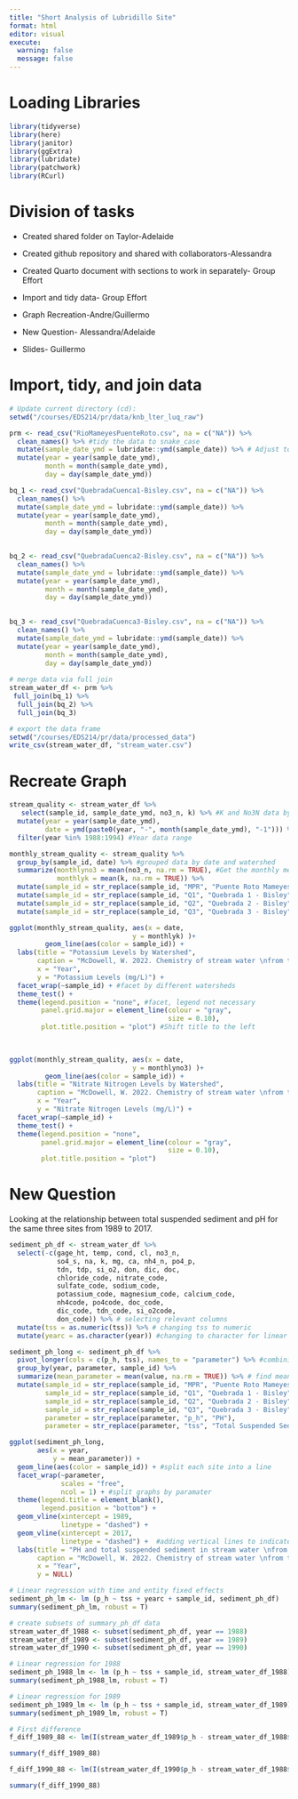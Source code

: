 ```yaml
---
title: "Short Analysis of Lubridillo Site"
format: html
editor: visual
execute:
  warning: false
  message: false
---
```


# Loading Libraries

```r
library(tidyverse)
library(here)
library(janitor)
library(ggExtra)
library(lubridate)
library(patchwork)
library(RCurl)
```

# Division of tasks

-   Created shared folder on Taylor-Adelaide

-   Created github repository and shared with collaborators-Alessandra

-   Created Quarto document with sections to work in separately- Group Effort

-   Import and tidy data- Group Effort

-   Graph Recreation-Andre/Guillermo

-   New Question- Alessandra/Adelaide

-   Slides- Guillermo

# Import, tidy, and join data

```r

# Update current directory (cd):
setwd("/courses/EDS214/pr/data/knb_lter_luq_raw")

prm <- read_csv("RioMameyesPuenteRoto.csv", na = c("NA")) %>%   
  clean_names() %>% #tidy the data to snake_case
  mutate(sample_date_ymd = lubridate::ymd(sample_date)) %>% # Adjust to ymd format
  mutate(year = year(sample_date_ymd), 
         month = month(sample_date_ymd),
         day = day(sample_date_ymd))

bq_1 <- read_csv("QuebradaCuenca1-Bisley.csv", na = c("NA")) %>%
  clean_names() %>%
  mutate(sample_date_ymd = lubridate::ymd(sample_date)) %>%
  mutate(year = year(sample_date_ymd),
         month = month(sample_date_ymd),
         day = day(sample_date_ymd))

  
bq_2 <- read_csv("QuebradaCuenca2-Bisley.csv", na = c("NA")) %>%
  clean_names() %>%
  mutate(sample_date_ymd = lubridate::ymd(sample_date)) %>%
  mutate(year = year(sample_date_ymd),
         month = month(sample_date_ymd),
         day = day(sample_date_ymd))

  
bq_3 <- read_csv("QuebradaCuenca3-Bisley.csv", na = c("NA")) %>%
  clean_names() %>%
  mutate(sample_date_ymd = lubridate::ymd(sample_date)) %>%
  mutate(year = year(sample_date_ymd),
         month = month(sample_date_ymd),
         day = day(sample_date_ymd))
  
# merge data via full join 
stream_water_df <- prm %>% 
 full_join(bq_1) %>% 
  full_join(bq_2) %>%
  full_join(bq_3)

# export the data frame
setwd("/courses/EDS214/pr/data/processed_data")
write_csv(stream_water_df, "stream_water.csv")
```

# Recreate Graph

```r
stream_quality <- stream_water_df %>%
   select(sample_id, sample_date_ymd, no3_n, k) %>% #K and No3N data by watershed (sample_id)
  mutate(year = year(sample_date_ymd),
         date = ymd(paste0(year, "-", month(sample_date_ymd), "-1"))) %>%
  filter(year %in% 1988:1994) #Year data range

monthly_stream_quality <- stream_quality %>%
  group_by(sample_id, date) %>% #grouped data by date and watershed
  summarize(monthlyno3 = mean(no3_n, na.rm = TRUE), #Get the monthly mean
            monthlyk = mean(k, na.rm = TRUE)) %>%
  mutate(sample_id = str_replace(sample_id, "MPR", "Puente Roto Mameyes")) %>%
  mutate(sample_id = str_replace(sample_id, "Q1", "Quebrada 1 - Bisley")) %>%
  mutate(sample_id = str_replace(sample_id, "Q2", "Quebrada 2 - Bisley")) %>%
  mutate(sample_id = str_replace(sample_id, "Q3", "Quebrada 3 - Bisley"))
```

```r
ggplot(monthly_stream_quality, aes(x = date,
                               y = monthlyk) )+
         geom_line(aes(color = sample_id)) +
  labs(title = "Potassium Levels by Watershed",
       caption = "McDowell, W. 2022. Chemistry of stream water \nfrom the Luquillo Mountains ver 4923058. Environmental Data Initiative.\nhttps://doi.org/10.6073/pasta/1dd1a59a7e6fbe95fdf8736477d81b83",
       x = "Year",
       y = "Potassium Levels (mg/L)") +
  facet_wrap(~sample_id) + #facet by different watersheds
  theme_test() + 
  theme(legend.position = "none", #facet, legend not necessary
        panel.grid.major = element_line(colour = "gray",
                                        size = 0.10),
        plot.title.position = "plot") #Shift title to the left
  
 
```

```r
ggplot(monthly_stream_quality, aes(x = date,
                               y = monthlyno3) )+
         geom_line(aes(color = sample_id)) +
  labs(title = "Nitrate Nitrogen Levels by Watershed",
       caption = "McDowell, W. 2022. Chemistry of stream water \nfrom the Luquillo Mountains ver 4923058. Environmental Data Initiative.\nhttps://doi.org/10.6073/pasta/1dd1a59a7e6fbe95fdf8736477d81b83",
       x = "Year",
       y = "Nitrate Nitrogen Levels (mg/L)") +
  facet_wrap(~sample_id) +
  theme_test() +
  theme(legend.position = "none",
        panel.grid.major = element_line(colour = "gray",
                                        size = 0.10),
        plot.title.position = "plot")
```

# 

# New Question

Looking at the relationship between total suspended sediment and pH for the same three sites from 1989 to 2017.

```r
sediment_ph_df <- stream_water_df %>%
  select(-c(gage_ht, temp, cond, cl, no3_n,
            so4_s, na, k, mg, ca, nh4_n, po4_p,
            tdn, tdp, si_o2, don, dic, doc,
            chloride_code, nitrate_code, 
            sulfate_code, sodium_code, 
            potassium_code, magnesium_code, calcium_code,
            nh4code, po4code, doc_code,
            dic_code, tdn_code, si_o2code,
            don_code)) %>% # selecting relevant columns
  mutate(tss = as.numeric(tss)) %>% # changing tss to numeric
  mutate(yearc = as.character(year)) #changing to character for linear regression fixed effects 

sediment_ph_long <- sediment_ph_df %>%
  pivot_longer(cols = c(p_h, tss), names_to = "parameter") %>% #combining p_h and tss into one column
  group_by(year, parameter, sample_id) %>% 
  summarize(mean_parameter = mean(value, na.rm = TRUE)) %>% # find mean of tss and ph by year
  mutate(sample_id = str_replace(sample_id, "MPR", "Puente Roto Mameyes"),
         sample_id = str_replace(sample_id, "Q1", "Quebrada 1 - Bisley"),
         sample_id = str_replace(sample_id, "Q2", "Quebrada 2 - Bisley"),
         sample_id = str_replace(sample_id, "Q3", "Quebrada 3 - Bisley"),
         parameter = str_replace(parameter, "p_h", "PH"),
         parameter = str_replace(parameter, "tss", "Total Suspended Sediment (mg/L)")) # relabeling sites and parameters
```

```r
ggplot(sediment_ph_long,
       aes(x = year,
           y = mean_parameter)) +
  geom_line(aes(color = sample_id)) + #split each site into a line
  facet_wrap(~parameter,
             scales = "free",
             ncol = 1) + #split graphs by paramater
  theme(legend.title = element_blank(),
        legend.position = "bottom") +
  geom_vline(xintercept = 1989, 
             linetype = "dashed") + 
  geom_vline(xintercept = 2017, 
             linetype = "dashed") +  #adding vertical lines to indicate hurricanes
  labs(title = "PH and total suspended sediment in stream water \nfrom the Luquillo Mountains",
       caption = "McDowell, W. 2022. Chemistry of stream water \nfrom the Luquillo Mountains ver 4923058. Environmental Data Initiative.\nhttps://doi.org/10.6073/pasta/1dd1a59a7e6fbe95fdf8736477d81b83",
       x = "Year",
       y = NULL)
```

```r
# Linear regression with time and entity fixed effects
sediment_ph_lm <- lm (p_h ~ tss + yearc + sample_id, sediment_ph_df)
summary(sediment_ph_lm, robust = T)
```

```r
# create subsets of summary_ph_df data
stream_water_df_1988 <- subset(sediment_ph_df, year == 1988)
stream_water_df_1989 <- subset(sediment_ph_df, year == 1989)
stream_water_df_1990 <- subset(sediment_ph_df, year == 1990)
```

```r
# Linear regression for 1988
sediment_ph_1988_lm <- lm (p_h ~ tss + sample_id, stream_water_df_1988)
summary(sediment_ph_1988_lm, robust = T)

# Linear regression for 1989
sediment_ph_1989_lm <- lm (p_h ~ tss + sample_id, stream_water_df_1989)
summary(sediment_ph_1989_lm, robust = T)

# First difference
f_diff_1989_88 <- lm(I(stream_water_df_1989$p_h - stream_water_df_1988$p_h)~I(stream_water_df_1989$tss - stream_water_df_1988$tss))

summary(f_diff_1989_88)

f_diff_1990_88 <- lm(I(stream_water_df_1990$p_h - stream_water_df_1988$p_h)~I(stream_water_df_1990$tss - stream_water_df_1988$tss))

summary(f_diff_1990_88)

```
